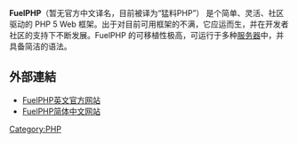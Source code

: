 {{multiple issues|
{{Dead end|time=2017-03-12T13:40:43+00:00}}
{{Expand language|time=2017-03-12T13:40:43+00:00}}
{{refimprove|time=2017-03-12T13:40:43+00:00}}
}}
'''FuelPHP'''（暂无官方中文译名，目前被译为“猛料PHP”） 是个简单、灵活、社区驱动的 PHP 5 Web 框架。出于对目前可用框架的不满，它应运而生，并在开发者社区的支持下不断发展。FuelPHP 的可移植性极高，可运行于多种[[服务器|服务器]]中，并具备简洁的语法。
==外部連結==
*[https://www.fuelphp.com FuelPHP英文官方网站]{{Wayback|url=https://www.fuelphp.com/ |date=20200803095953 }}
*[https://www.fuelphp.com.cn FuelPHP简体中文网站]{{Wayback|url=https://www.fuelphp.com.cn/ |date=20190112031149 }}

[[Category:PHP|Category:PHP]]